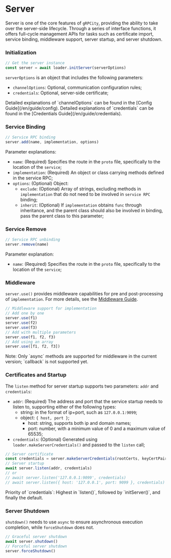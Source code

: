 
# Server

Server is one of the core features of `gRPCity`, providing the ability to take over the server-side lifecycle. Through a series of interface functions, it offers full-cycle management APIs for tasks such as certificate import, service binding, middleware support, server startup, and server shutdown.

### Initialization

```js
// Get the server instance
const server = await loader.initServer(serverOptions)
```

`serverOptions` is an object that includes the following parameters:
- `channelOptions`: Optional, communication configuration rules;
- `credentials`: Optional, server-side certificate;

<Callout>
Detailed explanations of `channelOptions` can be found in the [Config Guide](/en/guide/config).
</Callout>

<Callout>
Detailed explanations of `credentials` can be found in the [Credentials Guide](/en/guide/credentials).
</Callout>

### Service Binding

```js
// Service RPC binding
server.add(name, implementation, options)
```

Parameter explanations:
- `name`: (Required) Specifies the route in the `proto` file, specifically to the location of the `service`;
- `implementation`: (Required) An object or class carrying methods defined in the service RPC;
- `options`: (Optional) Object:
    - `exclude`: (Optional) Array of strings, excluding methods in `implementation` that do not need to be involved in `service RPC` binding;
    - `inherit`: (Optional) If `implementation` obtains `func` through inheritance, and the parent class should also be involved in binding, pass the parent class to this parameter;

### Service Remove

```js
// Service RPC unbinding
server.remove(name)
```

Parameter explanation:
- `name`: (Required) Specifies the route in the `proto` file, specifically to the location of the `service`;

### Middleware

`server.use()` provides middleware capabilities for pre and post-processing of `implementation`. For more details, see the [Middleware Guide](/en/advanced/server-middleware).

```js
// Middleware support for implementation
// Add one by one
server.use(f1)
server.use(f2)
server.use(f3)
// Add with multiple parameters
server.use(f1, f2, f3)
// Add using an array
server.use([f1, f2, f3])
```

<Callout type="warning">
Note: Only `async` methods are supported for middleware in the current version; `callback` is not supported yet.
</Callout>

### Certificates and Startup

The `listen` method for server startup supports two parameters: `addr` and `credentials`:

- `addr`: (Required) The address and port that the service startup needs to listen to, supporting either of the following types:
    - string: in the format of ip+port, such as `127.0.0.1:9099`;
    - object: `{ host, port }`;
        - host: string, supports both ip and domain names;
        - port: number, with a minimum value of 0 and a maximum value of 65535;
- `credentials`: (Optional) Generated using `loader.makeServerCredentials()` and passed to the `listen` call;

```js
// Server certificate
const credentials = server.makeServerCredentials(rootCerts, keyCertPairs, checkClientCertificate)
// Server startup
await server.listen(addr, credentials)
// or
// await server.listen('127.0.0.1:9099', credentials)
// await server.listen({ host: '127.0.0.1', port: 9099 }, credentials)
```

<Callout type="warning">
Priority of `credentials`: Highest in `listen()`, followed by `initServer()`, and finally the default.
</Callout>

### Server Shutdown

`shutdown()` needs to use `async` to ensure asynchronous execution completion, while `forceShutdown` does not.

```js
// Graceful server shutdown
await server.shutdown()
// Forceful server shutdown
server.forceShutdown()
```

